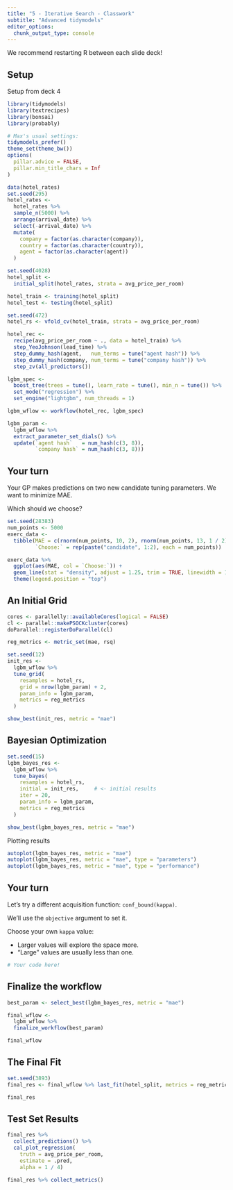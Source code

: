 ```yaml
---
title: "5 - Iterative Search - Classwork"
subtitle: "Advanced tidymodels"
editor_options: 
  chunk_output_type: console
---
```


We recommend restarting R between each slide deck!

## Setup

Setup from deck 4

```r
library(tidymodels)
library(textrecipes)
library(bonsai)
library(probably)

# Max's usual settings: 
tidymodels_prefer()
theme_set(theme_bw())
options(
  pillar.advice = FALSE, 
  pillar.min_title_chars = Inf
)

data(hotel_rates)
set.seed(295)
hotel_rates <- 
  hotel_rates %>% 
  sample_n(5000) %>% 
  arrange(arrival_date) %>% 
  select(-arrival_date) %>% 
  mutate(
    company = factor(as.character(company)),
    country = factor(as.character(country)),
    agent = factor(as.character(agent))
  )

set.seed(4028)
hotel_split <-
  initial_split(hotel_rates, strata = avg_price_per_room)

hotel_train <- training(hotel_split)
hotel_test <- testing(hotel_split)

set.seed(472)
hotel_rs <- vfold_cv(hotel_train, strata = avg_price_per_room)

hotel_rec <-
  recipe(avg_price_per_room ~ ., data = hotel_train) %>%
  step_YeoJohnson(lead_time) %>%
  step_dummy_hash(agent,   num_terms = tune("agent hash")) %>%
  step_dummy_hash(company, num_terms = tune("company hash")) %>%
  step_zv(all_predictors())

lgbm_spec <- 
  boost_tree(trees = tune(), learn_rate = tune(), min_n = tune()) %>% 
  set_mode("regression") %>% 
  set_engine("lightgbm", num_threads = 1)

lgbm_wflow <- workflow(hotel_rec, lgbm_spec)

lgbm_param <-
  lgbm_wflow %>%
  extract_parameter_set_dials() %>%
  update(`agent hash`   = num_hash(c(3, 8)),
         `company hash` = num_hash(c(3, 8)))
```

## Your turn

Your GP makes predictions on two new candidate tuning parameters. We want to minimize MAE.

Which should we choose?

```r
set.seed(28383)
num_points <- 5000
exerc_data <- 
  tibble(MAE = c(rnorm(num_points, 10, 2), rnorm(num_points, 13, 1 / 2)),
         `Choose:` = rep(paste("candidate", 1:2), each = num_points))

exerc_data %>% 
  ggplot(aes(MAE, col = `Choose:`)) + 
  geom_line(stat = "density", adjust = 1.25, trim = TRUE, linewidth = 1) +
  theme(legend.position = "top")
```

## An Initial Grid

```r
cores <- parallelly::availableCores(logical = FALSE)
cl <- parallel::makePSOCKcluster(cores)
doParallel::registerDoParallel(cl)

reg_metrics <- metric_set(mae, rsq)

set.seed(12)
init_res <-
  lgbm_wflow %>%
  tune_grid(
    resamples = hotel_rs,
    grid = nrow(lgbm_param) + 2,
    param_info = lgbm_param,
    metrics = reg_metrics
  )

show_best(init_res, metric = "mae")
```

## Bayesian Optimization 

```r
set.seed(15)
lgbm_bayes_res <-
  lgbm_wflow %>%
  tune_bayes(
    resamples = hotel_rs,
    initial = init_res,     # <- initial results
    iter = 20,
    param_info = lgbm_param,
    metrics = reg_metrics
  )

show_best(lgbm_bayes_res, metric = "mae")
```

Plotting results

```r
autoplot(lgbm_bayes_res, metric = "mae")
autoplot(lgbm_bayes_res, metric = "mae", type = "parameters")
autoplot(lgbm_bayes_res, metric = "mae", type = "performance")
```

## Your turn

Let's try a different acquisition function: `conf_bound(kappa)`.

We'll use the `objective` argument to set it.

Choose your own `kappa` value:

- Larger values will explore the space more.
- "Large" values are usually less than one.

```r
# Your code here!

```

## Finalize the workflow

```r
best_param <- select_best(lgbm_bayes_res, metric = "mae")

final_wflow <- 
  lgbm_wflow %>% 
  finalize_workflow(best_param)

final_wflow
```

## The Final Fit

```r
set.seed(3893)
final_res <- final_wflow %>% last_fit(hotel_split, metrics = reg_metrics)

final_res
```

## Test Set Results

```r
final_res %>% 
  collect_predictions() %>% 
  cal_plot_regression(
    truth = avg_price_per_room, 
    estimate = .pred, 
    alpha = 1 / 4)
```

```r
final_res %>% collect_metrics()
```
